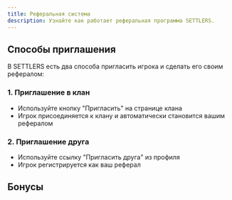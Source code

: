 ```yaml
---
title: Реферальная система
description: Узнайте как работает реферальная программа SETTLERS.
---
```



## Способы приглашения

В SETTLERS есть два способа пригласить игрока и сделать его своим рефералом:

### 1. Приглашение в клан
- Используйте кнопку "Пригласить" на странице клана
- Игрок присоединяется к клану и автоматически становится вашим рефералом

### 2. Приглашение друга
- Используйте ссылку "Пригласить друга" из профиля
- Игрок регистрируется как ваш реферал

## Бонусы
<Badge text="TBI" />
